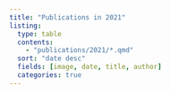 ```yaml
---
title: "Publications in 2021"
listing:
  type: table
  contents: 
    - "publications/2021/*.qmd"
  sort: "date desc"
  fields: [image, date, title, author]
  categories: true
---
```

